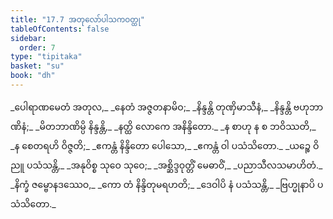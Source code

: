 ```yaml
---
title: "17.7 အတုလော်ပါသကဝတ္ထု"
tableOfContents: false
sidebar:
  order: 7
type: "tipitaka"
basket: "su"
book: "dh"
---
```



<DynamicBreadcrumb />

<Division number="227" book="dh">

<Paragraph number="246" type="verses" book="dh">
_ပေါရာဏမေတံ အတုလ,_  
_နေတံ အဇ္ဇတနာမိဝ;_  
_နိန္ဒန္တိ တုဏှိမာသီနံ,_  
_နိန္ဒန္တိ ဗဟုဘာဏိနံ;_  
_မိတဘာဏိမ္ပိ နိန္ဒန္တိ,_  
_နတ္ထိ လောကေ အနိန္ဒိတော._  

</Paragraph>

</Division>
<Division number="228" book="dh">

<Paragraph number="247" type="verses" book="dh">
_န စာဟု န စ ဘဝိဿတိ,_  
_န စေတရဟိ ဝိဇ္ဇတိ;_  
_ဧကန္တံ နိန္ဒိတော ပေါသော,_  
_ဧကန္တံ ဝါ ပသံသိတော._  

</Paragraph>

</Division>
<Division number="229" book="dh">

<Paragraph number="248" type="verses" book="dh">
_ယဉ္စေ ဝိညူ ပသံသန္တိ,_  
_အနုဝိစ္စ သုဝေ သုဝေ;_  
_အစ္ဆိဒ္ဒဝုတ္တိံ မေဓာဝိံ,_  
_ပညာသီလသမာဟိတံ._  

</Paragraph>

</Division>
<Division number="230" book="dh">

<Paragraph number="249" type="verses" book="dh">
_နိက္ခံ ဇမ္ဗောနဒဿေဝ,_  
_ကော တံ နိန္ဒိတုမရဟတိ;_  
_ဒေဝါပိ နံ ပသံသန္တိ,_  
_ဗြဟ္မုနာပိ ပသံသိတော._
</Paragraph>
</Division>